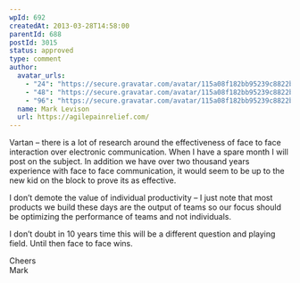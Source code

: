 ```yaml
---
wpId: 692
createdAt: 2013-03-28T14:58:00
parentId: 688
postId: 3015
status: approved
type: comment
author:
  avatar_urls:
    - "24": "https://secure.gravatar.com/avatar/115a08f182bb95239c8822b54b5c4235?s=24&d=mm&r=g"
    - "48": "https://secure.gravatar.com/avatar/115a08f182bb95239c8822b54b5c4235?s=48&d=mm&r=g"
    - "96": "https://secure.gravatar.com/avatar/115a08f182bb95239c8822b54b5c4235?s=96&d=mm&r=g"
  name: Mark Levison
  url: https://agilepainrelief.com/
---
```


Vartan – there is a lot of research around the effectiveness of face to face interaction over electronic communication. When I have a spare month I will post on the subject. In addition we have over two thousand years experience with face to face communication, it would seem to be up to the new kid on the block to prove its as effective.

I don’t demote the value of individual productivity – I just note that most products we build these days are the output of teams so our focus should be optimizing the performance of teams and not individuals.

I don’t doubt in 10 years time this will be a different question and playing field. Until then face to face wins.

Cheers  
Mark